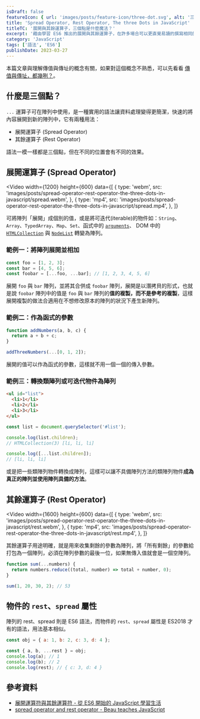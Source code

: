 ```yaml
---
isDraft: false
featureIcon: { url: 'images/posts/feature-icon/three-dot.svg', alt: '三個點的標誌' }
title: 'Spread Operator, Rest Operator, The three Dots in JavaScript'
titleTC: '展開與其餘運算子，三個點是什麼魔法？'
excerpt: '藉由學習 ES6 推出的展開與其餘運算子，在許多場合可以更直覺易讀的撰寫相同的程式碼，藉由動圖與實際案例來了解它們的用途吧。'
category: 'JavaScript'
tags: ['語法', 'ES6']
publishDate: 2023-03-27
---
```


<Info type="info">
  本篇文章與理解傳值與傳址的概念有關，如果對這個概念不熟悉，可以先看看
  <a href="https://www.webdong.dev/post/value-vs-reference-which-one/">傳值與傳址，都幾咧？</a>。
</Info>

## 什麼是三個點？

`...` 運算子可在陣列中使用，是一種實用的語法讓資料處理變得更簡潔，快速的將內容展開到新的陣列中，它有兩種用法：

- 展開運算子 (Spread Operator)
- 其餘運算子 (Rest Operator)

語法一模一樣都是三個點，但在不同的位置會有不同的效果。

## 展開運算子 (Spread Operator)

<Video
  width={1200}
  height={600}
  data={[
    {
      type: 'webm',
      src: 'images/posts/spread-operator-rest-operator-the-three-dots-in-javascript/spread.webm',
    },
    {
      type: 'mp4',
      src: 'images/posts/spread-operator-rest-operator-the-three-dots-in-javascript/spread.mp4',
    },
  ]}
></Video>

可將陣列「展開」成個別的值，或是將可迭代(iterable)的物件如：`String`、`Array`、`TypedArray`、`Map`、`Set`、函式中的 [`arguments`](https://developer.mozilla.org/zh-TW/docs/Web/JavaScript/Reference/Functions/arguments)、 DOM 中的 [`HTMLCollection`](https://developer.mozilla.org/zh-TW/docs/Web/API/HTMLCollection) 與 [`NodeList`](https://developer.mozilla.org/zh-TW/docs/Web/API/NodeList) 轉變為陣列。

### 範例一：將陣列展開並相加

```javascript
const foo = [1, 2, 3];
const bar = [4, 5, 6];
const foobar = [...foo, ...bar]; // [1, 2, 3, 4, 5, 6]
```

展開 `foo` 與 `bar` 陣列，並將其合併成 `foobar` 陣列，展開是以潛拷貝的形式，也就是說 `foobar` 陣列中的值是 `foo` 與 `bar` 陣列的**值的複製，而不是參考的複製**，這樣展開複製的做法合適用在不想修改原本的陣列的狀況下產生新陣列。

### 範例二：作為函式的參數

```javascript
function addNumbers(a, b, c) {
  return a + b + c;
}

addThreeNumbers(...[0, 1, 2]);
```

展開的值可以作為函式的參數，這樣就不用一個一個的傳入參數。

### 範例三：轉換類陣列或可迭代物件為陣列

```html
<ul id="list">
  <li>1</li>
  <li>2</li>
  <li>3</li>
</ul>
```

```javascript
const list = document.querySelector('#list');

console.log(list.children);
// HTMLCollection(3) [li, li, li]

console.log([...list.children]);
// [li, li, li]
```

或是把一些類陣列物件轉換成陣列，這樣可以讓不具備陣列方法的類陣列物件**成為真正的陣列並使用陣列具備的方法**。

## 其餘運算子 (Rest Operator)

<Video
  width={1600}
  height={600}
  data={[
    {
      type: 'webm',
      src: 'images/posts/spread-operator-rest-operator-the-three-dots-in-javascript/rest.webm',
    },
    {
      type: 'mp4',
      src: 'images/posts/spread-operator-rest-operator-the-three-dots-in-javascript/rest.mp4',
    },
  ]}
></Video>

其餘運算子用途明確，就是用來收集剩餘的參數為陣列，將「所有剩餘」的參數給打包為一個陣列，必須在陣列參數的最後一位，如果無傳入值就會是一個空陣列。

```javascript
function sum(...numbers) {
  return numbers.reduce((total, number) => total + number, 0);
}

sum(1, 20, 30, 2); // 53
```

## 物件的 `rest`、`spread` 屬性

陣列的 rest、spread 則是 ES6 語法，而物件的 `rest`、`spread` 屬性是 ES2018 才有的語法，用法基本相似。

```javascript
const obj = { a: 1, b: 2, c: 3, d: 4 };

const { a, b, ...rest } = obj;
console.log(a); // 1
console.log(b); // 2
console.log(rest); // { c: 3, d: 4 }
```

## 參考資料

- [展開運算符與其餘運算符 - 從 ES6 開始的 JavaScript 學習生活](https://eddy-chang.gitbook.io/javascript-start-from-es6/part4/rest_spread)
- [spread operator and rest operator - Beau teaches JavaScript](https://www.youtube.com/watch?v=iLx4ma8ZqvQ)
